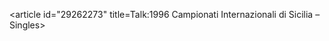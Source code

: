<article id="29262273" title=Talk:1996 Campionati Internazionali di Sicilia – Singles>
	<talkpage id="29262273" title="Talk:1996 Campionati Internazionali di Sicilia – Singles">
{{WikiProject Tennis|class=start|importance=low}}
	</talkpage>
</article>